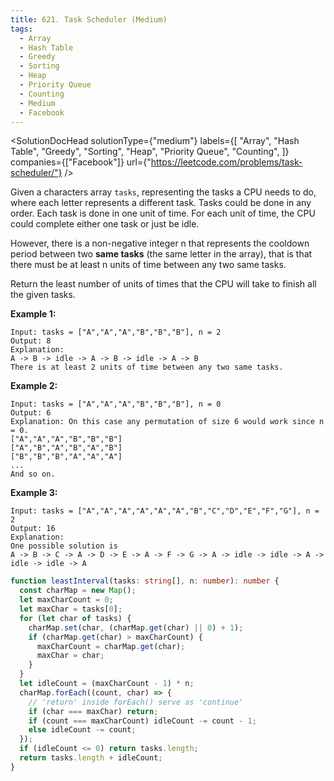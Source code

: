 ```yaml
---
title: 621. Task Scheduler (Medium)
tags:
  - Array
  - Hash Table
  - Greedy
  - Sorting
  - Heap
  - Priority Queue
  - Counting
  - Medium
  - Facebook
---
```



<SolutionDocHead
  solutionType={"medium"}
  labels={[
    "Array",
    "Hash Table",
    "Greedy",
    "Sorting",
    "Heap",
    "Priority Queue",
    "Counting",
  ]}
  companies={["Facebook"]}
  url={"https://leetcode.com/problems/task-scheduler/"}
/>

Given a characters array `tasks`, representing the tasks a CPU needs to do, where each letter represents a different task. Tasks could be done in any order. Each task is done in one unit of time. For each unit of time, the CPU could complete either one task or just be idle.

However, there is a non-negative integer n that represents the cooldown period between two <b>same tasks</b> (the same letter in the array), that is that there must be at least n units of time between any two same tasks.

Return the least number of units of times that the CPU will take to finish all the given tasks.

<b>Example 1:</b>

```
Input: tasks = ["A","A","A","B","B","B"], n = 2
Output: 8
Explanation:
A -> B -> idle -> A -> B -> idle -> A -> B
There is at least 2 units of time between any two same tasks.
```

<b>Example 2:</b>

```
Input: tasks = ["A","A","A","B","B","B"], n = 0
Output: 6
Explanation: On this case any permutation of size 6 would work since n = 0.
["A","A","A","B","B","B"]
["A","B","A","B","A","B"]
["B","B","B","A","A","A"]
...
And so on.
```

<b>Example 3:</b>

```
Input: tasks = ["A","A","A","A","A","A","B","C","D","E","F","G"], n = 2
Output: 16
Explanation:
One possible solution is
A -> B -> C -> A -> D -> E -> A -> F -> G -> A -> idle -> idle -> A -> idle -> idle -> A
```

```ts solution.ts
function leastInterval(tasks: string[], n: number): number {
  const charMap = new Map();
  let maxCharCount = 0;
  let maxChar = tasks[0];
  for (let char of tasks) {
    charMap.set(char, (charMap.get(char) || 0) + 1);
    if (charMap.get(char) > maxCharCount) {
      maxCharCount = charMap.get(char);
      maxChar = char;
    }
  }
  let idleCount = (maxCharCount - 1) * n;
  charMap.forEach((count, char) => {
    // 'return' inside forEach() serve as 'continue'
    if (char === maxChar) return;
    if (count === maxCharCount) idleCount -= count - 1;
    else idleCount -= count;
  });
  if (idleCount <= 0) return tasks.length;
  return tasks.length + idleCount;
}
```
